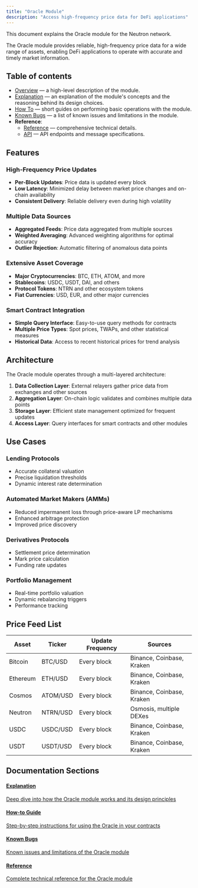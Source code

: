```yaml
---
title: "Oracle Module"
description: "Access high-frequency price data for DeFi applications"
---
```


This document explains the Oracle module for the Neutron network.

The Oracle module provides reliable, high-frequency price data for a wide range of assets, enabling DeFi applications to operate with accurate and timely market information.

## Table of contents

- [Overview](/developers/modules/oracle/overview) — a high-level description of the module.
- [Explanation](/developers/modules/oracle/explanation) — an explanation of the module's concepts and the reasoning behind its design choices.
- [How To](/developers/modules/oracle/how-to) — short guides on performing basic operations with the module.
- [Known Bugs](/developers/modules/oracle/known-bugs) — a list of known issues and limitations in the module.
- **Reference**:
  - [Reference](/developers/modules/oracle/reference) — comprehensive technical details.
  - [API](/developers/modules/oracle/api) — API endpoints and message specifications.

## Features

### High-Frequency Price Updates

- **Per-Block Updates**: Price data is updated every block
- **Low Latency**: Minimized delay between market price changes and on-chain availability
- **Consistent Delivery**: Reliable delivery even during high volatility

### Multiple Data Sources

- **Aggregated Feeds**: Price data aggregated from multiple sources
- **Weighted Averaging**: Advanced weighting algorithms for optimal accuracy
- **Outlier Rejection**: Automatic filtering of anomalous data points

### Extensive Asset Coverage

- **Major Cryptocurrencies**: BTC, ETH, ATOM, and more
- **Stablecoins**: USDC, USDT, DAI, and others
- **Protocol Tokens**: NTRN and other ecosystem tokens
- **Fiat Currencies**: USD, EUR, and other major currencies

### Smart Contract Integration

- **Simple Query Interface**: Easy-to-use query methods for contracts
- **Multiple Price Types**: Spot prices, TWAPs, and other statistical measures
- **Historical Data**: Access to recent historical prices for trend analysis

## Architecture

The Oracle module operates through a multi-layered architecture:

1. **Data Collection Layer**: External relayers gather price data from exchanges and other sources
2. **Aggregation Layer**: On-chain logic validates and combines multiple data points
3. **Storage Layer**: Efficient state management optimized for frequent updates
4. **Access Layer**: Query interfaces for smart contracts and other modules

## Use Cases

### Lending Protocols

- Accurate collateral valuation
- Precise liquidation thresholds
- Dynamic interest rate determination

### Automated Market Makers (AMMs)

- Reduced impermanent loss through price-aware LP mechanisms
- Enhanced arbitrage protection
- Improved price discovery

### Derivatives Protocols

- Settlement price determination
- Mark price calculation
- Funding rate updates

### Portfolio Management

- Real-time portfolio valuation
- Dynamic rebalancing triggers
- Performance tracking

## Price Feed List

| Asset | Ticker | Update Frequency | Sources |
|-------|--------|------------------|---------|
| Bitcoin | BTC/USD | Every block | Binance, Coinbase, Kraken |
| Ethereum | ETH/USD | Every block | Binance, Coinbase, Kraken |
| Cosmos | ATOM/USD | Every block | Binance, Coinbase, Kraken |
| Neutron | NTRN/USD | Every block | Osmosis, multiple DEXes |
| USDC | USDC/USD | Every block | Binance, Coinbase, Kraken |
| USDT | USDT/USD | Every block | Binance, Coinbase, Kraken |

## Documentation Sections

<div className="grid grid-cols-1 md:grid-cols-2 gap-6 mt-6 mb-8">
  <a className="flex flex-col p-5 border border-gray-200 dark:border-gray-800 rounded-lg hover:bg-gray-50 dark:hover:bg-gray-900" href="/developers/modules/oracle/explanation">
    <h4 className="font-semibold mb-2">Explanation</h4>
    <p className="text-sm">Deep dive into how the Oracle module works and its design principles</p>
  </a>
  
  <a className="flex flex-col p-5 border border-gray-200 dark:border-gray-800 rounded-lg hover:bg-gray-50 dark:hover:bg-gray-900" href="/developers/modules/oracle/how-to">
    <h4 className="font-semibold mb-2">How-to Guide</h4>
    <p className="text-sm">Step-by-step instructions for using the Oracle in your contracts</p>
  </a>
  
  <a className="flex flex-col p-5 border border-gray-200 dark:border-gray-800 rounded-lg hover:bg-gray-50 dark:hover:bg-gray-900" href="/developers/modules/oracle/known-bugs">
    <h4 className="font-semibold mb-2">Known Bugs</h4>
    <p className="text-sm">Known issues and limitations of the Oracle module</p>
  </a>
  
  <a className="flex flex-col p-5 border border-gray-200 dark:border-gray-800 rounded-lg hover:bg-gray-50 dark:hover:bg-gray-900" href="/developers/modules/oracle/reference">
    <h4 className="font-semibold mb-2">Reference</h4>
    <p className="text-sm">Complete technical reference for the Oracle module</p>
  </a>
</div> 